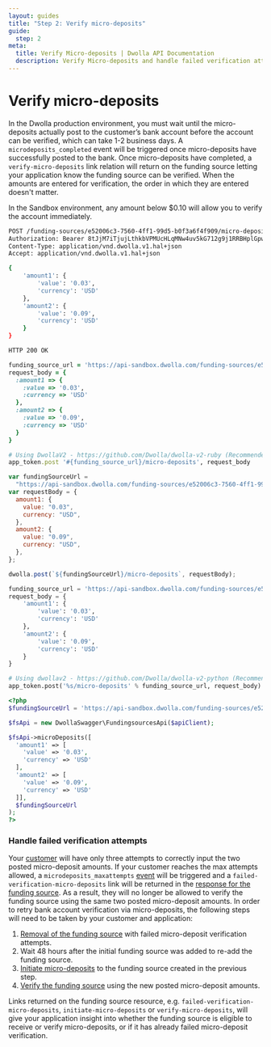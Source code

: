 ```yaml
---
layout: guides
title: "Step 2: Verify micro-deposits"
guide:
  step: 2
meta:
  title: Verify Micro-deposits | Dwolla API Documentation
  description: Verify Micro-deposits and handle failed verification attempts.
---
```


# Verify micro-deposits

In the Dwolla production environment, you must wait until the micro-deposits actually post to the customer’s bank account before the account can be verified, which can take 1-2 business days. A `microdeposits_completed` event will be triggered once micro-deposits have successfully posted to the bank. Once micro-deposits have completed, a `verify-micro-deposits` link relation will return on the funding source letting your application know the funding source can be verified. When the amounts are entered for verification, the order in which they are entered doesn't matter.

<AlertBar variation="info">
  In the Sandbox environment, any amount below $0.10 will allow you to verify
  the account immediately.
</AlertBar>

```bash
POST /funding-sources/e52006c3-7560-4ff1-99d5-b0f3a6f4f909/micro-deposits
Authorization: Bearer 8tJjM7iTjujLthkbVPMUcHLqMNw4uv5kG712g9j1RRBHplGpwo
Content-Type: application/vnd.dwolla.v1.hal+json
Accept: application/vnd.dwolla.v1.hal+json

{
    'amount1': {
        'value': '0.03',
        'currency': 'USD'
    },
    'amount2': {
        'value': '0.09',
        'currency': 'USD'
    }
}

HTTP 200 OK
```

```ruby
funding_source_url = 'https://api-sandbox.dwolla.com/funding-sources/e52006c3-7560-4ff1-99d5-b0f3a6f4f909'
request_body = {
  :amount1 => {
    :value => '0.03',
    :currency => 'USD'
  },
  :amount2 => {
    :value => '0.09',
    :currency => 'USD'
  }
}

# Using DwollaV2 - https://github.com/Dwolla/dwolla-v2-ruby (Recommended)
app_token.post '#{funding_source_url}/micro-deposits', request_body

```

```javascript
var fundingSourceUrl =
  "https://api-sandbox.dwolla.com/funding-sources/e52006c3-7560-4ff1-99d5-b0f3a6f4f909";
var requestBody = {
  amount1: {
    value: "0.03",
    currency: "USD",
  },
  amount2: {
    value: "0.09",
    currency: "USD",
  },
};

dwolla.post(`${fundingSourceUrl}/micro-deposits`, requestBody);
```

```python
funding_source_url = 'https://api-sandbox.dwolla.com/funding-sources/e52006c3-7560-4ff1-99d5-b0f3a6f4f909'
request_body = {
    'amount1': {
        'value': '0.03',
        'currency': 'USD'
    },
    'amount2': {
        'value': '0.09',
        'currency': 'USD'
    }
}

# Using dwollav2 - https://github.com/Dwolla/dwolla-v2-python (Recommended)
app_token.post('%s/micro-deposits' % funding_source_url, request_body)
```

```php
<?php
$fundingSourceUrl = 'https://api-sandbox.dwolla.com/funding-sources/e52006c3-7560-4ff1-99d5-b0f3a6f4f909';

$fsApi = new DwollaSwagger\FundingsourcesApi($apiClient);

$fsApi->microDeposits([
  'amount1' => [
    'value' => '0.03',
    'currency' => 'USD'
  ],
  'amount2' => [
    'value' => '0.09',
    'currency' => 'USD'
  ]],
  $fundingSourceUrl
);
?>
```

### Handle failed verification attempts

Your [customer](/api-reference/customers) will have only three attempts to correctly input the two posted micro-deposit amounts. If your customer reaches the max attempts allowed, a `microdeposits_maxattempts` [event](/api-reference/events) will be triggered and a `failed-verification-micro-deposits` link will be returned in the [response for the funding source](/api-reference/funding-sources#funding-source-links). As a result, they will no longer be allowed to verify the funding source using the same two posted micro-deposit amounts. In order to retry bank account verification via micro-deposits, the following steps will need to be taken by your customer and application:

1. [Removal of the funding source](https://developers.dwolla.com/api-reference/funding-sources/remove) with failed micro-deposit verification attempts.
2. Wait 48 hours after the initial funding source was added to re-add the funding source.
3. [Initiate micro-deposits](/api-reference/funding-sources/initiate-micro-deposits) to the funding source created in the previous step.
4. [Verify the funding source](/api-reference/funding-sources/verify-micro-deposits) using the new posted micro-deposit amounts.

Links returned on the funding source resource, e.g. `failed-verification-micro-deposits`, `initiate-micro-deposits` or `verify-micro-deposits`, will give your application insight into whether the funding source is eligible to receive or verify micro-deposits, or if it has already failed micro-deposit verification.
